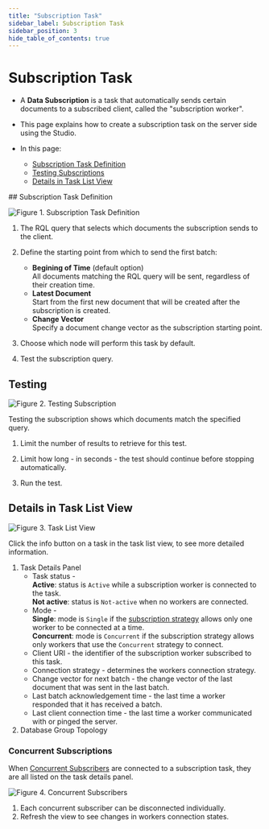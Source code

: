 ```yaml
---
title: "Subscription Task"
sidebar_label: Subscription Task
sidebar_position: 3
hide_table_of_contents: true
---
```



# Subscription Task
<Admonition type="note" title="Note">

* A **Data Subscription** is a task that automatically sends certain documents to a subscribed 
  client, called the "subscription worker".  

* This page explains how to create a subscription task on the server side using the Studio.  

* In this page:
  * [Subscription Task Definition](../../../../studio/database/tasks/ongoing-tasks/subscription-task#subscription-task-definition)
  * [Testing Subscriptions](../../../../studio/database/tasks/ongoing-tasks/subscription-task#testing)
  * [Details in Task List View](../../../../studio/database/tasks/ongoing-tasks/subscription-task#details-in-task-list-view)

</Admonition>
## Subscription Task Definition

![Figure 1. Subscription Task Definition](./assets/subscriptions-1.png)

1. The RQL query that selects which documents the subscription sends 
   to the client.  

2. Define the starting point from which to send the first batch:  
   * **Begining of Time** (default option)  
     All documents matching the RQL query will be sent, regardless of their creation time.  
   * **Latest Document**  
     Start from the first new document that will be created after the subscription is created.  
   * **Change Vector**  
     Specify a document change vector as the subscription starting point.  

3. Choose which node will perform this task by default.  

4. Test the subscription query.  



## Testing

![Figure 2. Testing Subscription](./assets/subscriptions-2.png)

Testing the subscription shows which documents match the specified query.  

1. Limit the number of results to retrieve for this test.  

2. Limit how long - in seconds - the test should continue before 
stopping automatically.  

3. Run the test.  



## Details in Task List View

![Figure 3. Task List View](./assets/subscriptions-3.png)

Click the info button on a task in the task list view, to see 
more detailed information.  

1. Task Details Panel  
   * Task status -  
     **Active**: status is `Active` while a subscription worker is connected to the task.  
     **Not active**: status is `Not-active` when no workers are connected.  
   * Mode -  
     **Single**: mode is `Single` if the 
     [subscription strategy](../../../../client-api/data-subscriptions/consumption/how-to-consume-data-subscription#determining-which-workers-a-subscription-will-serve) 
     allows only one worker to be connected at a time.  
     **Concurrent**: mode is `Concurrent` if the subscription strategy allows only workers 
     that use the `Concurrent` strategy to connect.  
   * Client URI - the identifier of the subscription worker 
     subscribed to this task.  
   * Connection strategy - determines the workers connection strategy.  
   * Change vector for next batch - the change vector of the last document 
     that was sent in the last batch.  
   * Last batch acknowledgement time - the last time a worker 
     responded that it has received a batch.  
   * Last client connection time - the last time a worker communicated 
     with or pinged the server.  
2. Database Group Topology
### Concurrent Subscriptions

When [Concurrent Subscribers](../../../../client-api/data-subscriptions/concurrent-subscriptions) 
are connected to a subscription task, they are all listed on the task details panel.  

![Figure 4. Concurrent Subscribers](./assets/subscriptions-4.png)

1. Each concurrent subscriber can be disconnected individually.  
2. Refresh the view to see changes in workers connection states.  



